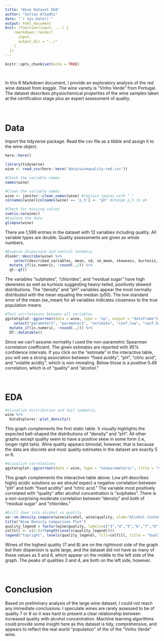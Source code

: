 ---
title: "Wine Dataset EDA"
author: "Sultan Alkadhi"
date: "`r Sys.Date()`"
output: html_document
knit: (function(input, ...) {
    rmarkdown::render(
      input,
      output_dir = "../"
    )
  })
---

```{r setup, include=FALSE}
knitr::opts_chunk$set(echo = TRUE)
```

$~$

In this R Markdown document, I provide an exploratory analysis of the red wine dataset from *kaggle*. The wine variety is "Vinho Verde" from Portugal. The dataset describes physiochemical properties of the wine samples taken at the certification stage plus an expert assessment of quality.

$~$

# Data


Import the tidyverse package. Read the csv file as a tibble and assign it to the wine object.


```{r include=FALSE}
here::here()
```

```{r include=FALSE}
library(tidyverse)
wine <- read_csv(here::here('data/winequality-red.csv'))
```

```{r}
#Check the variable names
names(wine)
```


```{r}
#Clean the variable names
wine <- janitor::clean_names(wine) #replace spaces with "_"
colnames(wine)[colnames(wine) == 'p_h'] <- "ph" #change p_h to ph
```


```{r}
#Check for missing values
sum(is.na(wine))
#Explore the data
glimpse(wine)
```


There are 1,599 entries in the dataset with 12 variables including quality. All variable types are double. Quality assessments are given as whole numbers. 


```{r}
#Examine dispersion and central tendency
dlookr::describe(wine) %>%
    select(described_variables, mean, sd, se_mean, skewness, kurtosis, IQR ,p00, p50, p100) %>% 
  mutate_if(is.numeric, ~round(.,2)) %>%
  gt::gt()
```


The variables "sulphates", "chlorides", and "residual sugar" have high skewness as well as kurtosis suggesting heavy-tailed, positively skewed distributions. The "density" and "pH" variables appear the most normally distributed with the mean equaling the median (p50). The low standard error of the mean (se_mean) for all variables indicates closeness to the true population means.


```{r}
#Test corrletaions between all variables
ggstatsplot::ggcorrmat(data = wine, type = "np", output = "dataframe") %>%
    select("parameter1", "parameter2", "estimate", "conf.low", "conf.high", "p.value") %>%
  mutate_if(is.numeric, ~round(.,2)) %>% 
  DT::datatable()
```


Since we can't assume normality I used the non-parametric Spearman correlation coefficient. The given estimates are reported with 95% confidence intervals. If you click on the “estimate” in the interactive table, you will see a strong association between “fixed acidity”, “pH”, “citric acid”, and “volatile acidity”, which is non-revealing. Below those is a positive 0.48 correlation, which is of "quality" and "alcohol." 

$~$

# EDA
```{r out.width = '100%'}
#Visualize distribution and tail symmetry.
wine %>%
  DataExplorer::plot_density()
```


This graph complements the first static table. It visually highlights the expected bell-shaped the distributions of "density" and "pH". All other graphs except quality seem to have a positive skew in some form (i.e, longer right tails). Wine quality appears bimodal, however, that is  because the data are discrete and most quality estimates in the dataset are exactly 5 or 6.


```{r}
#Visualize correlations
ggstatsplot::ggcorrmat(data = wine, type = "nonparameteric", title = "Correlation matrix plot", k = 1L )
```


This graph complements the interactive table above. Low pH describes highly acidic solutions so we should expect a negative correlation between "pH" and both "fixed acidity" and "citric acid." The variable most positively correlated with "quality" after alcohol concentration is "sulphates". There is a non-surprising moderate correlation between "density" and both of "residual sugar" and "chlorides."



```{r}
#Drill down into alcohol vs quality
sm::sm.density.compare(wine$alcohol, wine$quality, xlab="Alcohol Content")
title("Wine Density Comparison Plot")
quality_legend = factor(wine$quality, labels=c("3","4","5","6","7","8"))
colfill <- c(2:(2+length(levels(quality_legend))))
legend("topright", levels(quality_legend), fill=colfill, title = "Quality")
```


Wines of the highest quality (7 and 8) are on the rightmost side of the graph but their dispersion is quite large, and the dataset did not have as many of these values as 5 and 6, which appear on the middle to the left side of the graph. The peaks of qualities 3 and 4, are both on the left side, however. 

$~$

# Conclusion


Based on preliminary analysis of the large wine dataset, I could not reach any immediate conclusions. I speculate wines are rarely assessed to be of quality 7 or 8 so it was hard to present a clear relationship between increased quality with alcohol concentration. Machine learning algorithms could provide some insight here as this dataset is tidy, comprehensive, and appears to reflect the real world "population" of the of the "Vinho Verde" wine. 


$~$


